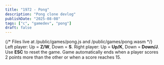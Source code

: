 ```yaml
---
title: "1972 - Pong"
description: "Pong clone devlog"
publishDate: "2025-08-08"
tags: ["c", "gamedev", "pong"]
draft: false
---
```



{/* Files live at /public/games/pong.js and /public/games/pong.wasm */}
<BanjoGame client:load game="pong">
Left player: Up = **Z/W**, Down = **S**.
Right player: Up = **Up/K**, Down = **Down/J**.
Use **ESC** to reset the game.
Game automatically ends when a player scores 2 points more than the other or when a score reaches 15.
</BanjoGame>
